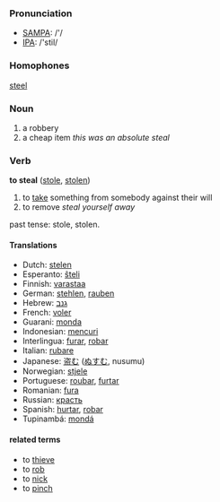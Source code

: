 === Pronunciation ===
*[[w:SAMPA|SAMPA]]: /'/
*[[w:IPA|IPA]]: /'stil/

===Homophones===
[[steel]]

=== Noun ===

# a robbery
# a cheap item ''this was an absolute steal''

=== Verb ===
'''to steal''' ([[stole]], [[stolen]])

# to [[take]] something from somebody against their will
# to remove ''steal yourself away''

past tense: stole, stolen.
==== Translations ====
*Dutch: [[stelen]]
*Esperanto: [[ŝteli]]
*Finnish: [[varastaa]]
*German: [[stehlen]], [[rauben]] 
*Hebrew: [[גנב]]
*French: [[voler]]
*Guarani: [[monda]]
*Indonesian: [[curi|mencuri]]
*Interlingua: [[furar]], [[robar]] 
*Italian: [[rubare]]
*Japanese: [[盗む]] ([[ぬすむ]], nusumu)
*Norwegian: [[stjele]]
*Portuguese: [[roubar]], [[furtar]]
*Romanian: [[fura]]
*Russian: [[красть]]
*Spanish: [[hurtar]], [[robar]]
*Tupinambá: [[mondá]]

====related terms====
*to [[thieve]]
*to [[rob]]
*to [[nick]]
*to [[pinch]]